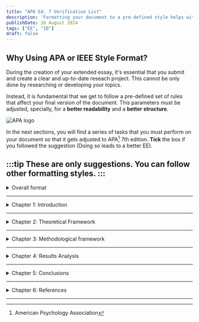 ```yaml
---
title: "APA Ed. 7 Verification List"
description: 'Formatting your document to a pre-defined style helps with the overall structure of your Extended Essay and your research process.'
publishDate: 16 August 2024
tags: ["EE", "IB"]
draft: false
---
```

## Why Using APA or IEEE Style Format?

During the creation of your extended essay, it's essential that you submit and create a clear and up-to-date reseach project. This cannot be only done by researching or developing your topics.

Instead, it is fundamental that we get to follow a pre-defined set of rules that affect your final version of the document. This parameters must be adjusted, specially, for a **better readability** and a **better structure**.

<img src="https://mms.businesswire.com/media/20231009342002/en/1910680/22/APA-Logo-2019-Stacked-CMYK-Black.jpg" alt="APA logo" style="border-radius: 5%; display: block; margin: 0 auto;"> </img>

In the next sections, you will find a series of tasks that you must perform on your document so that it gets adjusted to APA[^1] 7th edition. **Tick** the box if you followed the suggestion (Doing so leads to a better EE).

:::tip
**These are only suggestions. You can follow other formatting styles**.
:::
---

<details>
<summary>  Overall format  </summary>

 <input type="checkbox" enabled /> Add a margin of 2.54cm in each side of the page.

 <input type="checkbox" enabled /> Add the number page in the top-right corner of the document.

 <input type="checkbox" enabled /> Set the font size to 12 points and Sans Serif type.

 <input type="checkbox" enabled /> Set the spacing to 2.0cm per line.

</details>

---
<details>
<summary>  Chapter 1: Introduction  </summary>

 <input type="checkbox" enabled /> Add a hook that catches the reader's attention.

 <input type="checkbox" enabled /> Make sure you're topic is related to Computer Science.

 <input type="checkbox" enabled /> Stablish reasons why doing research about said topic is important to the field.

 <input type="checkbox" enabled /> Be brief, but at the same time, specific and clear.

</details>

---
<details>
<summary>  Chapter 2: Theoretical Framework  </summary>

 <input type="checkbox" enabled /> Cite and use meaningful previous research about the main concepts of the field.

 <input type="checkbox" enabled /> Provide statistics about the concept.

 <input type="checkbox" enabled /> Ask yourself whether your definitions match the topics on the research question or not.

 <input type="checkbox" enabled /> Set the spacing to 2.0cm per line.

</details>

----
<details>
<summary>  Chapter 3: Methodological framework  </summary>

 <input type="checkbox" enabled /> Add a margin of 2.54cm in each side of the page.

 <input type="checkbox" enabled /> Add the number page in the top-right corner of the document.

 <input type="checkbox" enabled /> Set the font size to 12 points and Sans Serif type.

 <input type="checkbox" enabled /> Set the spacing to 2.0cm per line.

</details>

---

<details>
<summary>  Chapter 4: Results Analysis  </summary>

 <input type="checkbox" enabled /> Add a margin of 2.54cm in each side of the page.

 <input type="checkbox" enabled /> Add the number page in the top-right corner of the document.

 <input type="checkbox" enabled /> Set the font size to 12 points and Sans Serif type.

 <input type="checkbox" enabled /> Set the spacing to 2.0cm per line.

</details>

---
<details>
<summary>  Chapter 5: Conclusions  </summary>

 <input type="checkbox" enabled /> Add a margin of 2.54cm in each side of the page.

 <input type="checkbox" enabled /> Add the number page in the top-right corner of the document.

 <input type="checkbox" enabled /> Set the font size to 12 points and Sans Serif type.

 <input type="checkbox" enabled /> Set the spacing to 2.0cm per line.

</details>

---
<details>
<summary>  Chapter 6: References  </summary>

 <input type="checkbox" enabled /> Add a margin of 2.54cm in each side of the page.

 <input type="checkbox" enabled /> Add the number page in the top-right corner of the document.

 <input type="checkbox" enabled /> Set the font size to 12 points and Sans Serif type.

 <input type="checkbox" enabled /> Set the spacing to 2.0cm per line.

</details>

---

[^1]: American Psychology Association

